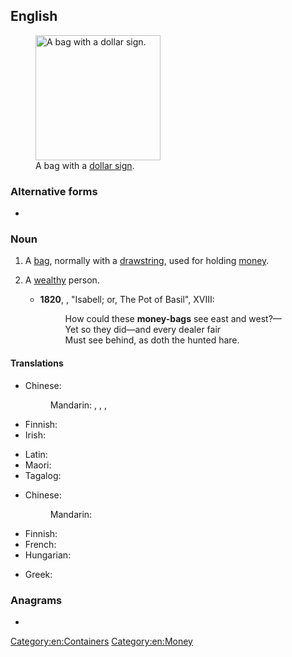 {{also|moneybag}}
==English==
[[File:Mcol money bag.svg|thumb|200px|upright|A bag with a [[dollar sign]].]]

===Alternative forms===
* {{l|en|moneybag}}

===Noun===
{{en-noun}}

# A [[bag]], normally with a [[drawstring]], used for holding [[money]].
# {{lb|en|in the plural}} A [[wealthy]] person.
#* '''1820''', {{w|John Keats}}, "Isabell; or, The Pot of Basil", XVIII:
#*: How could these '''money-bags''' see east and west?—
#*: Yet so they did—and every dealer fair
#*: Must see behind, as doth the hunted hare.
====Translations====
{{trans-top|bag used for holding money}}
* Chinese:
*: Mandarin: {{t+|cmn|錢袋|sc=Hani}}, {{t+|cmn|钱袋|tr=qiándài|sc=Hani}}, {{t|cmn|錢袋子|sc=Hani}}, {{t|cmn|钱袋子|tr=qiándàizi|sc=Hani}}
* Finnish: {{t|fi|rahasäkki}}
* Irish: {{t|ga|mála airgid|m}}
{{trans-mid}}
* Latin: {{t|la|pasceolus|m}}
* Maori: {{t|mi|pēke moni }}
* Tagalog: {{t|tl|talega}}
{{trans-bottom}}

{{trans-top|wealthy person}}
* Chinese:
*: Mandarin: {{t+|cmn|富翁|tr=fùwēng|sc=Hani}}
{{trans-mid}}
* Finnish: {{t|fi|kroisos}}
* French: {{t+|fr|richard|m}}
* Hungarian: {{t|hu|pénzeszsák}}
{{trans-bottom}}

{{checktrans-top}}
* Greek: {{t+check|el|πουγκί|n}}
{{trans-mid}}
{{trans-bottom}}

{{Commonscat|Moneybags}}

===Anagrams===
* {{anagrams|en|a=abegmnoy|bogey man|bogeyman}}

[[Category:en:Containers]]
[[Category:en:Money]]